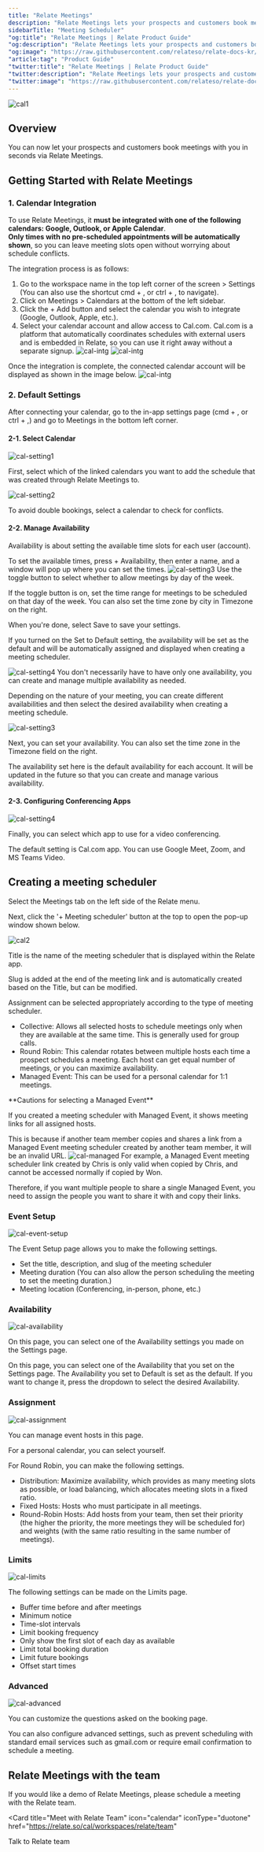 ```yaml
---
title: "Relate Meetings"
description: "Relate Meetings lets your prospects and customers book meetings with you in seconds."
sidebarTitle: "Meeting Scheduler"
"og:title": "Relate Meetings | Relate Product Guide"
"og:description": "Relate Meetings lets your prospects and customers book meetings with you in seconds."
"og:image": "https://raw.githubusercontent.com/relateso/relate-docs-kr/main/docs/images/features/c1.png"
"article:tag": "Product Guide"
"twitter:title": "Relate Meetings | Relate Product Guide"
"twitter:description": "Relate Meetings lets your prospects and customers book meetings with you in seconds."
"twitter:image": "https://raw.githubusercontent.com/relateso/relate-docs-kr/main/docs/images/features/c1.png"
---
```


![cal1](/images/features/c1.png)

## Overview
You can now let your prospects and customers book meetings with you in seconds via Relate Meetings.

## Getting Started with Relate Meetings

### 1. Calendar Integration
To use Relate Meetings, it **must be integrated with one of the following calendars: Google, Outlook, or Apple Calendar**.  
**Only times with no pre-scheduled appointments will be automatically shown**, so you can leave meeting slots open without worrying about schedule conflicts.

The integration process is as follows:
1. Go to the workspace name in the top left corner of the screen > Settings (You can also use the shortcut cmd + , or ctrl + , to navigate).
2. Click on Meetings > Calendars at the bottom of the left sidebar.
3. Click the + Add button and select the calendar you wish to integrate (Google, Outlook, Apple, etc.).
4. Select your calendar account and allow access to Cal.com. Cal.com is a platform that automatically coordinates schedules with external users and is embedded in Relate, so you can use it right away without a separate signup.
![cal-intg](/images/features/calendar-intg-access.png)
![cal-intg](/images/features/calendar-intg-account.png)

  Once the integration is complete, the connected calendar account will be displayed as shown in the image below.
  ![cal-intg](/images/features/calendar-intg-done.png)

   
### 2. Default Settings
After connecting your calendar, go to the in-app settings page (cmd + , or ctrl + ,) and go to Meetings in the bottom left corner. 

#### 2-1. Select Calendar
![cal-setting1](/images/features/cal-settings1.png)

First, select which of the linked calendars you want to add the schedule that was created through Relate Meetings to. 

![cal-setting2](/images/features/cal-settings2.png)

To avoid double bookings, select a calendar to check for conflicts.

#### 2-2. Manage Availability
Availability is about setting the available time slots for each user (account).

To set the available times, press + Availability, then enter a name, and a window will pop up where you can set the times.
![cal-setting3](/images/features/cal-availability-setting.png)
Use the toggle button to select whether to allow meetings by day of the week.

If the toggle button is on, set the time range for meetings to be scheduled on that day of the week. You can also set the time zone by city in Timezone on the right.

When you're done, select Save to save your settings.

If you turned on the Set to Default setting, the availability will be set as the default and will be automatically assigned and displayed when creating a meeting scheduler.

![cal-setting4](/images/features/cal-settings3.png)
You don't necessarily have to have only one availability, you can create and manage multiple availability as needed.

Depending on the nature of your meeting, you can create different availabilities and then select the desired availability when creating a meeting schedule.

![cal-setting3](/images/features/cal-settings3.png)

Next, you can set your availability. You can also set the time zone in the Timezone field on the right. 

The availability set here is the default availability for each account. It will be updated in the future so that you can create and manage various availability. 
 

#### 2-3. Configuring Conferencing Apps
![cal-setting4](/images/features/cal-settings4.png)

Finally, you can select which app to use for a video conferencing.

The default setting is Cal.com app. You can use Google Meet, Zoom, and MS Teams Video. 

## Creating a meeting scheduler 
Select the Meetings tab on the left side of the Relate menu. 

Next, click the '+ Meeting scheduler' button at the top to open the pop-up window shown below.

![cal2](/images/features/c2.png)

Title is the name of the meeting scheduler that is displayed within the Relate app. 

Slug is added at the end of the meeting link and is automatically created based on the Title, but can be modified. 

Assignment can be selected appropriately according to the type of meeting scheduler. 
- Collective: Allows all selected hosts to schedule meetings only when they are available at the same time. This is generally used for group calls. 
- Round Robin: This calendar rotates between multiple hosts each time a prospect schedules a meeting. Each host can get equal number of meetings, or you can maximize availability.
- Managed Event: This can be used for a personal calendar for 1:1 meetings. 

<Note>
**Cautions for selecting a Managed Event**

If you created a meeting scheduler with Managed Event, it shows meeting links for all assigned hosts.

This is because if another team member copies and shares a link from a Managed Event meeting scheduler created by another team member, it will be an invalid URL.
![cal-managed](/images/features/cal-managed-event.png)
For example, a Managed Event meeting scheduler link created by Chris is only valid when copied by Chris, and cannot be accessed normally if copied by Won.

Therefore, if you want multiple people to share a single Managed Event, you need to assign the people you want to share it with and copy their links.
</Note>

### Event Setup
![cal-event-setup](/images/features/cal-event-setup.png)

The Event Setup page allows you to make the following settings. 
- Set the title, description, and slug of the meeting scheduler
- Meeting duration (You can also allow the person scheduling the meeting to set the meeting duration.)
- Meeting location (Conferencing, in-person, phone, etc.)

### Availability
![cal-availability](/images/features/cal-availability.png)

On this page, you can select one of the Availability settings you made on the Settings page. 

On this page, you can select one of the Availability that you set on the Settings page.
The Availability you set to Default is set as the default. If you want to change it, press the dropdown to select the desired Availability.  

### Assignment
![cal-assignment](/images/features/cal-assignment.png)

You can manage event hosts in this page. 

For a personal calendar, you can select yourself. 

For Round Robin, you can make the following settings. 
- Distribution: Maximize availability, which provides as many meeting slots as possible, or load balancing, which allocates meeting slots in a fixed ratio.
- Fixed Hosts: Hosts who must participate in all meetings.
- Round-Robin Hosts: Add hosts from your team, then set their priority (the higher the priority, the more meetings they will be scheduled for) and weights (with the same ratio resulting in the same number of meetings).


### Limits
![cal-limits](/images/features/cal-limits.png)

The following settings can be made on the Limits page. 
- Buffer time before and after meetings
- Minimum notice
- Time-slot intervals
- Limit booking frequency
- Only show the first slot of each day as available
- Limit total booking duration
- Limit future bookings
- Offset start times

### Advanced
![cal-advanced](/images/features/cal-advanced.png)

You can customize the questions asked on the booking page. 

You can also configure advanced settings, such as prevent scheduling with standard email services such as gmail.com or require email confirmation to schedule a meeting. 

## Relate Meetings with the team
If you would like a demo of Relate Meetings, please schedule a meeting with the Relate team.

<Card
  title="Meet with Relate Team"
  icon="calendar"
  iconType="duotone"
  href="https://relate.so/cal/workspaces/relate/team"
>
  Talk to Relate team
</Card>